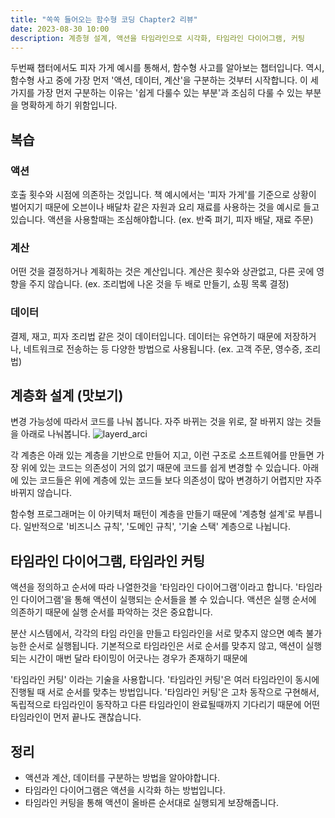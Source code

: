 ```yaml
---
title: "쏙쏙 들어오는 함수형 코딩 Chapter2 리뷰"
date: 2023-08-30 10:00
description: 계층형 설계, 액션을 타임라인으로 시각화, 타임라인 다이어그램, 커팅
---
```


두번째 챕터에서도 피자 가게 예시를 통해서, 함수형 사고를 알아보는 챕터입니다.
역시, 함수형 사고 중에 가장 먼저 '액션, 데이터, 계산'을 구분하는 것부터 시작합니다.
이 세가지를 가장 먼저 구분하는 이유는 '쉽게 다룰수 있는 부분'과 조심히 다룰 수 있는 부분을 명확하게 하기 위함입니다.

## 복습
### 액션
호출 횟수와 시점에 의존하는 것입니다. 책 예시에서는 '피자 가게'를 기준으로 상황이 벌어지기 때문에
오븐이나 배달차 같은 자원과 요리 재료를 사용하는 것을 예시로 들고 있습니다. 액션을 사용할때는 조심해야합니다.
(ex. 반죽 펴기, 피자 배달, 재료 주문)

### 계산
어떤 것을 결정하거나 계획하는 것은 계산입니다. 계산은 횟수와 상관없고, 다른 곳에 영향을 주지 않습니다.
(ex. 조리법에 나온 것을 두 배로 만들기, 쇼핑 목록 결정)

### 데이터
결제, 재고, 피자 조리법 같은 것이 데이터입니다. 데이터는 유연하기 때문에 저장하거나, 네트워크로 전송하는 등
다양한 방법으로 사용됩니다.
(ex. 고객 주문, 영수증, 조리법)

## 계층화 설계 (맛보기)
변경 가능성에 따라서 코드를 나눠 봅니다.
자주 바뀌는 것을 위로, 잘 바뀌지 않는 것들을 아래로 나눠봅니다.
![layerd_arci](/images/layerd_arci.png)

각 계층은 아래 있는 계층을 기반으로 만들어 지고, 이런 구조로 소프트웨어를 만들면 가장 위에 있는 코드는 의존성이 거의 없기 때문에
코드를 쉽게 변경할 수 있습니다. 아래에 있는 코드들은 위에 계층에 있는 코드들 보다 의존성이 많아 변경하기 어렵지만 자주 바뀌지 않습니다.

함수형 프로그래머는 이 아키텍처 패턴이 계층을 만들기 때문에 '계층형 설계'로 부릅니다.
일반적으로 '비즈니스 규칙', '도메인 규칙', '기술 스택' 계층으로 나뉩니다.

## 타임라인 다이어그램, 타임라인 커팅
액션을 정의하고 순서에 따라 나열한것을 '타임라인 다이어그램'이라고 합니다.
'타임라인 다이어그램'을 통해 액션이 실행되는 순서들을 볼 수 있습니다. 액션은 실행 순서에 의존하기 때문에 실행 순서를 파악하는 것은 중요합니다.

분산 시스템에서, 각각의 타임 라인을 만들고 타임라인을 서로 맞추지 않으면 예측 불가능한 순서로 실행됩니다.
기본적으로 타임라인은 서로 순서를 맞추지 않고, 액션이 실행되는 시간이 매번 달라 타이밍이 어긋나는 경우가 존재하기 때문에

'타임라인 커팅' 이라는 기술을 사용합니다.
'타임라인 커팅'은 여러 타임라인이 동시에 진행될 때 서로 순서를 맞추는 방법입니다.
'타임라인 커팅'은 고차 동작으로 구현해서, 독립적으로 타임라인이 동작하고 다른 타임라인이 완료될때까지 기다리기 때문에
어떤 타임라인이 먼저 끝나도 괜찮습니다.

## 정리
- 액션과 계산, 데이터를 구분하는 방법을 알아야합니다.
- 타임라인 다이어그램은 액션을 시각화 하는 방법입니다.
- 타임라인 커팅을 통해 액션이 올바른 순서대로 실행되게 보장해줍니다.
